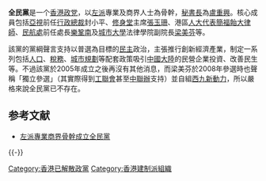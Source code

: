 <!--{{otheruse|other=苏联共产党的政治理论|全民党 (理论)|want=1}}--->
'''全民黨'''是一个[[香港政党|香港政党]]，以[[左派|左派]]專業及商界人士為骨幹，[[秘書長|秘書長]]為[[盧重興|盧重興]]。核心成員包括[[亞視|亞視]]前任[[行政總裁|行政總裁]]封小平、[[修身堂|修身堂]]主席[[張玉珊|張玉珊]]、港區[[人大代表|人大代表]][[簡福飴|簡福飴]][[大律師|大律師]]、[[民航處|民航處]]前任處長[[樂鞏南|樂鞏南]]及[[香港城市大学|城市大學]]法律學院副院長[[梁美芬|梁美芬]]等。

該黨的黨綱聲言支持以普選為目標的[[民主|民主]]政治，主張推行創新經濟產業，制定一系列包括[[人口|人口]]、[[稅務|稅務]]、[[城市規劃|城市規劃]]等配套政策吸引[[中國大陸|中國大陸]]的民營企業投資、改善民生等。不過該黨於2005年成立之後再沒有其他消息，而梁美芬於2008年參選時也聲稱「獨立參選」（其實際得到[[工聯會|工聯會]]甚至[[中聯辦|中聯辦]]支持）並自組[[西九新動力|西九新動力]]，所以嚴格來說全民黨已不存在。

== 参考文献 ==
{{Reflist}}
* [http://hk.apple.nextmedia.com/news/art/20050318/4745556 左派專業商界骨幹成立全民黨]{{Wayback|url=http://hk.apple.nextmedia.com/news/art/20050318/4745556 |date=20141225035403 }}

{{-}}
{{香港政黨}}

[[Category:香港已解散政黨|Category:香港已解散政黨]]
[[Category:香港建制派組織|Category:香港建制派組織]]

{{香港小作品}}